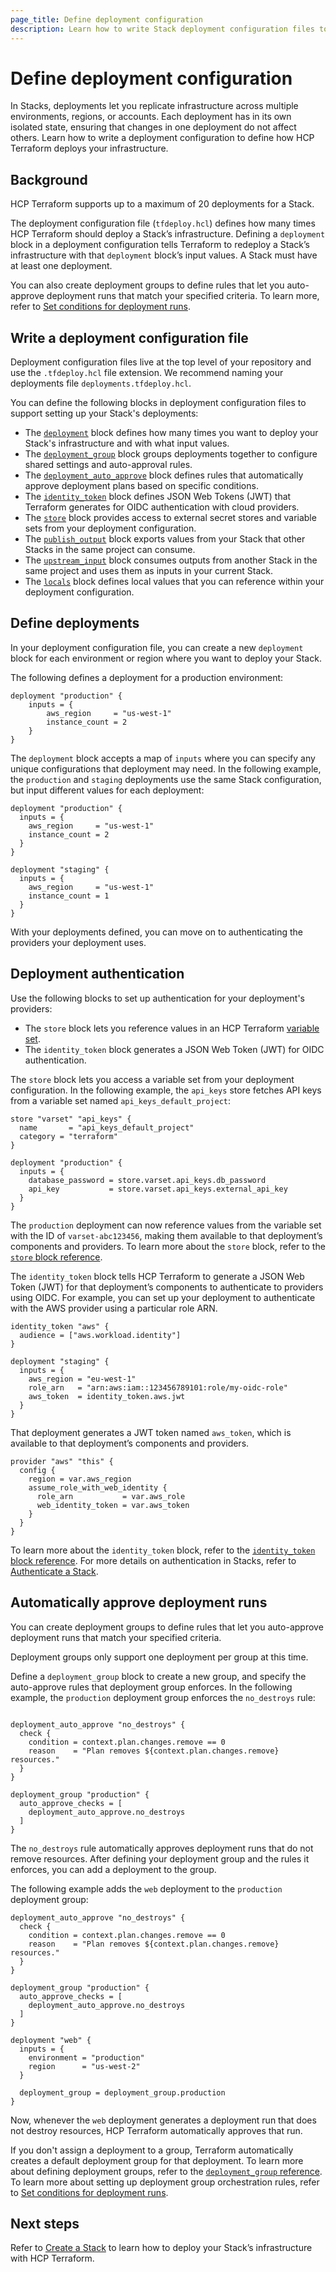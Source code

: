 ```yaml
---
page_title: Define deployment configuration
description: Learn how to write Stack deployment configuration files to define how to deploy your Stack’s infrastructure.
---
```


# Define deployment configuration

In Stacks, deployments let you replicate infrastructure across multiple environments, regions, or accounts. Each deployment has in its own isolated state, ensuring that changes in one deployment do not affect others. Learn how to write a deployment configuration to define how HCP Terraform deploys your infrastructure.

## Background

<Note>

HCP Terraform supports up to a maximum of 20 deployments for a Stack.

</Note>

The deployment configuration file (`tfdeploy.hcl`) defines how many times HCP Terraform should deploy a Stack’s infrastructure. Defining a `deployment` block  in a deployment configuration tells Terraform to redeploy a Stack’s infrastructure with that `deployment` block’s input values. A Stack must have at least one deployment.

You can also create deployment groups to define rules that let you auto-approve deployment runs that match your specified criteria. To learn more, refer to [Set conditions for deployment runs](/terraform/language/stacks/deploy/conditions).


## Write a deployment configuration file

Deployment configuration files live at the top level of your repository and use the `.tfdeploy.hcl` file extension. We recommend naming your deployments file `deployments.tfdeploy.hcl`.

You can define the following blocks in deployment configuration files to support setting up your Stack's deployments:

- The [`deployment`](/terraform/language/block/stack/deployment/deployment) block defines how many times you want to deploy your Stack's infrastructure and with what input values.
- The [`deployment_group`](/terraform/language/block/stack/deployment/deployment_group) block groups deployments together to configure shared settings and auto-approval rules.
- The [`deployment_auto_approve`](/terraform/language/block/stack/deployment/deployment_auto_approve) block defines rules that automatically approve deployment plans based on specific conditions.
- The [`identity_token`](/terraform/language/block/stack/deployment/identity_token) block defines JSON Web Tokens (JWT) that Terraform generates for OIDC authentication with cloud providers.
- The [`store`](/terraform/language/block/stack/deployment/store) block provides access to external secret stores and variable sets from your deployment configuration.
- The [`publish_output`](/terraform/language/block/stack/deployment/publish_output) block exports values from your Stack that other Stacks in the same project can consume.
- The [`upstream_input`](/terraform/language/block/stack/deployment/upstream_input) block consumes outputs from another Stack in the same project and uses them as inputs in your current Stack.
- The [`locals`](/terraform/language/block/locals) block defines local values that you can reference within your deployment configuration.

## Define deployments

In your deployment configuration file, you can create a new `deployment` block for each environment or region where you want to deploy your Stack.

The following defines a deployment for a production environment:

<CodeBlockConfig filename="deployments.tfdeploy.hcl">

```hcl
deployment "production" {
    inputs = {
        aws_region     = "us-west-1"
        instance_count = 2
    }
}
```

</CodeBlockConfig>


The `deployment` block accepts a map of `inputs` where you can specify any unique configurations that deployment may need. In the following example, the `production` and `staging` deployments use the same Stack configuration, but input different values for each deployment:

<CodeBlockConfig filename="deployments.tfdeploy.hcl">

```hcl
deployment "production" {
  inputs = {
    aws_region     = "us-west-1"
    instance_count = 2
  }
}

deployment "staging" {
  inputs = {
    aws_region     = "us-west-1"
    instance_count = 1
  }
}
```

</CodeBlockConfig>

With your deployments defined, you can move on to authenticating the providers your deployment uses.

## Deployment authentication

Use the following blocks to set up authentication for your deployment's providers:
- The `store` block lets you reference values in an HCP Terraform [variable set](/terraform/cloud-docs/workspaces/variables/managing-variables#variable-sets).
- The `identity_token` block generates a JSON Web Token (JWT) for OIDC authentication.

The `store` block lets you access a variable set from your deployment configuration. In the following example, the `api_keys` store fetches API keys from a variable set named `api_keys_default_project`:

<CodeBlockConfig filename="deployments.tfdeploy.hcl">

```hcl
store "varset" "api_keys" {
  name       = "api_keys_default_project"
  category = "terraform"
}

deployment "production" {
  inputs = {
    database_password = store.varset.api_keys.db_password
    api_key           = store.varset.api_keys.external_api_key
  }
}
```

</CodeBlockConfig>

The `production` deployment can now reference values from the variable set with the ID of `varset-abc123456`, making them available to that deployment’s components and providers. To learn more about the `store` block, refer to the [`store` block reference](/terraform/language/block/stack/deploy/store).

The `identity_token` block tells HCP Terraform to generate a JSON Web Token (JWT) for that deployment’s components to authenticate to providers using OIDC. For example, you can set up your deployment to authenticate with the AWS provider using a particular role ARN.

<CodeBlockConfig filename="deployments.tfdeploy.hcl">

```hcl
identity_token "aws" {
  audience = ["aws.workload.identity"]
}

deployment "staging" {
  inputs = {
    aws_region = "eu-west-1"
    role_arn   = "arn:aws:iam::123456789101:role/my-oidc-role"
    aws_token  = identity_token.aws.jwt
  }
}
```

</CodeBlockConfig>

That deployment generates a JWT token named `aws_token`, which is available to that deployment’s components and providers.

<CodeBlockConfig filename="providers.tfcomponent.hcl">

```hcl
provider "aws" "this" {
  config {
    region = var.aws_region
    assume_role_with_web_identity {
      role_arn           = var.aws_role
      web_identity_token = var.aws_token
    }
  }
}
```

</CodeBlockConfig>

To learn more about the `identity_token` block, refer to the [`identity_token` block reference](/terraform/language/block/stack/deploy/identity_token). For more details on authentication in Stacks, refer to [Authenticate a Stack](/terraform/language/stacks/deploy/authenticate).

## Automatically approve deployment runs

You can create deployment groups to define rules that let you auto-approve deployment runs that match your specified criteria.


<Note>

Deployment groups only support one deployment per group at this time.

</Note>


Define a `deployment_group` block to create a new group, and specify the auto-approve rules that deployment group enforces. In the following example, the `production` deployment group enforces the `no_destroys` rule:

<CodeBlockConfig filename="deployments.tfdeploy.hcl">

```hcl

deployment_auto_approve "no_destroys" {
  check {
    condition = context.plan.changes.remove == 0
    reason    = "Plan removes ${context.plan.changes.remove} resources."
  }
}

deployment_group "production" {
  auto_approve_checks = [
    deployment_auto_approve.no_destroys
  ]
}
```

</CodeBlockConfig>

The `no_destroys` rule automatically approves deployment runs that do not remove resources. After defining your deployment group and the rules it enforces, you can add a deployment to the group.

The following example adds the `web` deployment to the `production` deployment group:

<CodeBlockConfig highlight="20" filename="deployments.tfdeploy.hcl">

```hcl
deployment_auto_approve "no_destroys" {
  check {
    condition = context.plan.changes.remove == 0
    reason    = "Plan removes ${context.plan.changes.remove} resources."
  }
}

deployment_group "production" {
  auto_approve_checks = [
    deployment_auto_approve.no_destroys
  ]
}

deployment "web" {
  inputs = {
    environment = "production"
    region      = "us-west-2"
  }

  deployment_group = deployment_group.production
}
```

</CodeBlockConfig>

Now, whenever the `web` deployment generates a deployment run that does not destroy resources, HCP Terraform automatically approves that run.

If you don't assign a deployment to a group, Terraform automatically creates a default deployment group for that deployment. To learn more about defining deployment groups, refer to the [`deployment_group` reference](/terraform/language/block/stack/deploy/deployment_group). To learn more about setting up deployment group orchestration rules, refer to [Set conditions for deployment runs](/terraform/language/stacks/deploy/conditions).

## Next steps

Refer to [Create a Stack](/terraform/cloud-docs/stacks/create) to learn how to deploy your Stack’s infrastructure with HCP Terraform.
